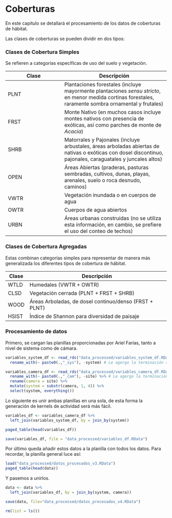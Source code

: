 # Coberturas

En este capítulo se detallará el procesamiento de los datos de coberturas de hábitat.

Las clases de coberturas se pueden dividir en dos tipos:

### Clases de Cobertura Simples

Se refieren a categorías específicas de uso del suelo y vegetación.

| Clase | Descripción |
|-------|-------------|
| PLNT  | Plantaciones forestales (incluye mayormente plantaciones _sensu stricto_, en menor medida cortinas forestales, raramente sombra ornamental y frutales) |
| FRST  | Monte Nativo (en muchos casos incluye montes nativos con presencia de exóticas, así como parches de monte de _Acacia_) |
| SHRB  | Matorrales y Pajonales (incluye arbustales, áreas arboladas abiertas de nativas o exóticas con dosel discontinuo, pajonales, caraguatales y juncales altos) |
| OPEN  | Áreas Abiertas (praderas, pasturas sembradas, cultivos, dunas, playas, arenales, suelo o roca desnudo, caminos) |
| VWTR  | Vegetación inundada o en cuerpos de agua |
| OWTR  | Cuerpos de agua abiertos |
| URBN  | Áreas urbanas construidas (no se utiliza esta información, en cambio, se prefiere el uso del conteo de techos) |

### Clases de Cobertura Agregadas

Estas combinan categorías simples para representar de manera más generalizada los diferentes tipos de cobertura de hábitat.

| Clase | Descripción |
|-------|-------------|
| WTLD  | Humedales (VWTR + OWTR) |
| CLSD  | Vegetación cerrada (PLNT + FRST + SHRB) |
| WOOD  | Áreas Arboladas, de dosel continuo/denso (FRST + PLNT) |
| HSIST  | Índice de Shannon para diversidad de paisaje |


### Procesamiento de datos

Primero, se cargan las planillas proporcionadas por Ariel Farías, tanto a nivel de sistema como de cámara.

```r
variables_system_df <- read_rds("data_processed/variables_system_df.RData") %>% 
  rename_with(~ paste0(.,"_sys"), -system) # Le agergo la terminación sys al nombre de todas las colummas.

variables_camera_df <- read_rds("data_processed/variables_camera_df.RData") %>% 
  rename_with(~ paste0(.,"_cam"), -site) %>% # Le agergo la terminación sys al nombre de todas las colummas.
  rename(camera = site) %>% 
  mutate(system = substr(camera, 1, 4)) %>% 
  select(system, everything())
```

Lo siguiente es unir ambas planillas en una sola, de esta forma la generación de kernels de actividad será más fácil.

```r
variables_df <- variables_camera_df %>% 
  left_join(variables_system_df, by = join_by(system))
```

```r
paged_table(head(variables_df))
```

```r
save(variables_df, file = "data_processed/variables_df.RData")
```

Por último queda añadir estos datos a la planilla con todos los datos. Para recordar, la planilla general luce así:

```r
load("data_processed/datos_procesados_v3.RData")
paged_table(head(data))
```

Y pasemos a unirlos.

```r
data <- data %>% 
  left_join(variables_df, by = join_by(system, camera))
```

```r
save(data, file="data_processed/datos_procesados_v4.RData")
```

```r
rm(list = ls())
```